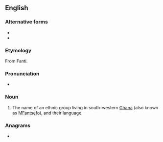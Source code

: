 {{also|fanti|fántǐ}}
==English==
{{wikipedia}}

===Alternative forms===
* {{l|en|Fantee}}
* {{l|en|Fante}}

===Etymology===
From Fanti.

===Pronunciation===
* {{IPA|/ˈfænti/|lang=en}}

===Noun===
{{en-noun}}

# The name of an ethnic group living in south-western [[Ghana]] (also known as [[MFantsefo]]), and their language.

===Anagrams===
* {{anagrams|en|faint|fitna}}